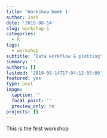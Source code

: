 ```yaml
---
title: 'Workshop Week 1'
author: Josh
date: '2019-08-14'
slug: workshop-1
categories:
  - R
tags:
  - workshop
subtitle: 'Data workflow & plotting'
summary: ''
authors: []
lastmod: '2019-08-14T17:04:12-05:00'
featured: yes
type: post
image:
  caption: ''
  focal_point: ''
  preview_only: no
projects: []
---
```



This is the first workshop